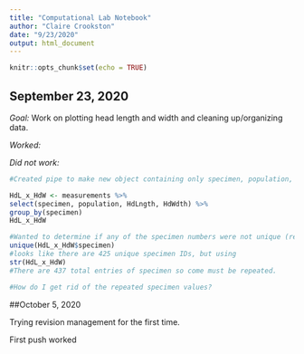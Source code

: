 ```yaml
---
title: "Computational Lab Notebook"
author: "Claire Crookston"
date: "9/23/2020"
output: html_document
---
```


```r
knitr::opts_chunk$set(echo = TRUE)
```

## September 23, 2020

*Goal:* Work on plotting head length and width and cleaning up/organizing data.

*Worked:*

*Did not work:*
```r
#Created pipe to make new object containing only specimen, population, HdLngth and HdWdth columsn of "measurements".

HdL_x_HdW <- measurements %>% 
select(specimen, population, HdLngth, HdWdth) %>% 
group_by(specimen)
HdL_x_HdW
```

```r
#Wanted to determine if any of the specimen numbers were not unique (replicated) 
unique(HdL_x_HdW$specimen)
#looks like there are 425 unique specimen IDs, but using
str(HdL_x_HdW)
#There are 437 total entries of specimen so come must be repeated.
```

```r
#How do I get rid of the repeated specimen values? 
```

##October 5, 2020

Trying revision management for the first time. 

First push worked
